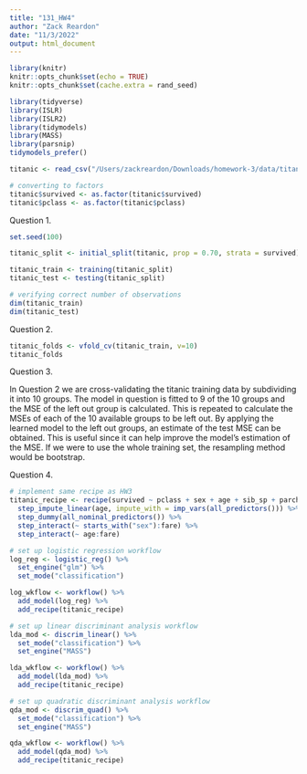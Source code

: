 ```yaml
---
title: "131_HW4"
author: "Zack Reardon"
date: "11/3/2022"
output: html_document
---
```


```r
library(knitr)
knitr::opts_chunk$set(echo = TRUE)
knitr::opts_chunk$set(cache.extra = rand_seed)
```

```r
library(tidyverse)
library(ISLR)
library(ISLR2)
library(tidymodels)
library(MASS)
library(parsnip)
tidymodels_prefer()

titanic <- read_csv("/Users/zackreardon/Downloads/homework-3/data/titanic.csv")

# converting to factors
titanic$survived <- as.factor(titanic$survived)
titanic$pclass <- as.factor(titanic$pclass)
```

Question 1.

```r
set.seed(100)

titanic_split <- initial_split(titanic, prop = 0.70, strata = survived)

titanic_train <- training(titanic_split)
titanic_test <- testing(titanic_split)

# verifying correct number of observations
dim(titanic_train) 
dim(titanic_test)
```

Question 2.

```r
titanic_folds <- vfold_cv(titanic_train, v=10)
titanic_folds
```

Question 3.

In Question 2 we are cross-validating the titanic training data by subdividing it into 10 groups. The model in question is fitted to 9 of the 10 groups and the MSE of the left out group is calculated. This is repeated to calculate the MSEs of each of the 10 available groups to be left out. By applying the learned model to the left out groups, an estimate of the test MSE can be obtained. This is useful since it can help improve the model's estimation of the MSE. If we were to use the whole training set, the resampling method would be bootstrap.

Question 4.

```r
# implement same recipe as HW3
titanic_recipe <- recipe(survived ~ pclass + sex + age + sib_sp + parch + fare, data = titanic_train) %>%
  step_impute_linear(age, impute_with = imp_vars(all_predictors())) %>%
  step_dummy(all_nominal_predictors()) %>%
  step_interact(~ starts_with("sex"):fare) %>%
  step_interact(~ age:fare)
```

```r
# set up logistic regression workflow
log_reg <- logistic_reg() %>% 
  set_engine("glm") %>% 
  set_mode("classification")

log_wkflow <- workflow() %>% 
  add_model(log_reg) %>% 
  add_recipe(titanic_recipe)

# set up linear discriminant analysis workflow
lda_mod <- discrim_linear() %>% 
  set_mode("classification") %>% 
  set_engine("MASS")

lda_wkflow <- workflow() %>% 
  add_model(lda_mod) %>% 
  add_recipe(titanic_recipe)

# set up quadratic discriminant analysis workflow
qda_mod <- discrim_quad() %>% 
  set_mode("classification") %>% 
  set_engine("MASS")

qda_wkflow <- workflow() %>% 
  add_model(qda_mod) %>% 
  add_recipe(titanic_recipe)
```

